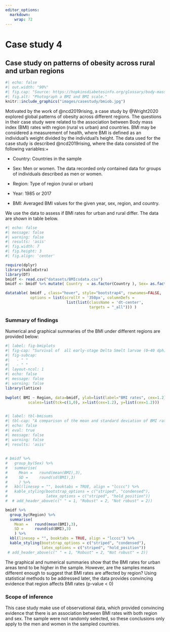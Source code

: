 ```yaml
---
editor_options: 
  markdown: 
    wrap: 72
---
```


# Case study 4 {#sec-casestudy4}

## Case study on patterns of obesity across rural and urban regions {#sec-csob}


```r
#| echo: false
#| out.width: "90%"
#| fig.cap: "Source: https://hopkinsdiabetesinfo.org/glossary/body-mass-index/"
#| fig.alt: "Photograph a BMI and BMI scale."
knitr::include_graphics("images/casestudy/bmiob.jpg")
```

Motivated by the work of   @ncd2019rising, a case study by @Wright2020 explored global patterns of obesity across different regions.  The questions in their case study were related to the  association between Body mass index (BMI) rates with region (rural vs urban) and countries.  BMI may be considered a measurement of health, where BMI is defined as an individual’s weight divided by the individual’s height. The data used for the case study is described @ncd2019rising, where the data  consisted of the following variables:+

- Country: Countries in the sample

- Sex: Men or women. The data recorded only contained data for groups of individuals described as men or women.

- Region: Type of region (rural or urban)

- Year:  1985 or 2017

- BMI: Averaged BMI values for the given year, sex, region, and country.

We use the data to assess if BMI rates for urban and rural differ.   The data are shown in table below.

```r
#| echo: false
#| message: false
#| warning: false
#| results: 'asis'
#| fig.width: 7
#| fig.height: 3
#| fig.align: 'center'

require(dplyr)
library(kableExtra)
library(DT)
bmidf <- read.csv("datasets/BMIcsdata.csv")
bmidf <- bmidf %>% mutate( Country  = as.factor(Country ), Sex= as.factor(Sex),  Region = as.factor(Region)  )

datatable( bmidf , class="hover", style="bootstrap4", rownames=FALSE,   height=250,  fillContainer = T, caption="BMI case study data" ,
           options = list(scrollY = '350px', columnDefs = 
                           list(list(className = 'dt-center', 
                                     targets = "_all"))) )  
```  



### Summary of findings {-}

Numerical and graphical summaries of the BMI under different regions are provided below: 

```r
#| label: fig-bmiplots
#| fig-cap: "Survival of  all early-stage Delta Smelt larvae (0–40 dph) in the study reared under different light intensities. " 
#| fig-subcap:
#|   - " "
#|   - " " 
#| layout-ncol: 1
#| echo: false
#| message: false
#| warning: false
library(lattice)
 
bwplot( BMI ~ Region, data=bmidf, ylab=list(label="BMI rates", cex=1.2), 
          scales=list(tck=c(1,0), x=list(cex=1.2), y=list(cex=1.2)))
 
```

```r
#| label: tbl-bmisums
#| tbl-cap: "A comparison of the mean and standard deviation of BMI rates for each region"
#| echo: false
#| eval: true
#| message: false
#| warning: false
#| results: 'asis'
 
 
# bmidf %>%
#   group_by(Sex) %>%
#   summarise(
#     Mean =   round(mean(BMI),3), 
#     SD =     round(sd(BMI),3)
#     ) %>%
#   kbl(linesep = "", booktabs = TRUE, align = "lcccc") %>%
#   kable_styling(bootstrap_options = c("striped", "condensed"), 
#                 latex_options = c("striped", "hold_position"))  
#  # add_header_above(c(" " = 1, "Robust" = 2, "Not robust" = 2))

bmidf %>%
  group_by(Region) %>%
  summarise(
    Mean =   round(mean(BMI),3), 
    SD =     round(sd(BMI),3)
    ) %>%
  kbl(linesep = "", booktabs = TRUE, align = "lcccc") %>%
  kable_styling(bootstrap_options = c("striped", "condensed"), 
                latex_options = c("striped", "hold_position"))  
 # add_header_above(c(" " = 1, "Robust" = 2, "Not robust" = 2))

```
  
The graphical and numerical summaries show that the BMI rates for urban areas tend to be higher in the sample.    However, are the samples means different enough to suggest that BMI rates are affected by region?   Using statistical methods to be addressed later, the data provides convincing  evidence that region affects BMI rates (p-value $<$ 0)

### Scope of inference {-}
  

This case study make use of observational data, which provided convincing evidence that there is an association between BMI rates with both region and sex. The sample were not randomly selected, so these conclusions only apply to the men and women in the  sampled countries.  

 